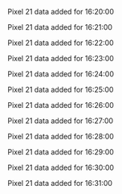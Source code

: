 Pixel 21 data added for 16:20:00

Pixel 21 data added for 16:21:00

Pixel 21 data added for 16:22:00

Pixel 21 data added for 16:23:00

Pixel 21 data added for 16:24:00

Pixel 21 data added for 16:25:00

Pixel 21 data added for 16:26:00

Pixel 21 data added for 16:27:00

Pixel 21 data added for 16:28:00

Pixel 21 data added for 16:29:00

Pixel 21 data added for 16:30:00

Pixel 21 data added for 16:31:00

